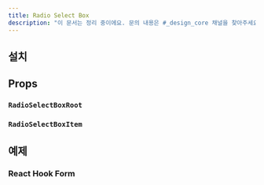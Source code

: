 ```yaml
---
title: Radio Select Box
description: "이 문서는 정리 중이에요. 문의 내용은 #_design_core 채널을 찾아주세요."
---
```


<ComponentExample name="radio-select-box-preview" />

## 설치

<Installation name="select-box" />

## Props

### `RadioSelectBoxRoot`

<ReactTypeTable
  path="./registry/ui/select-box.tsx"
  name="RadioSelectBoxRootProps"
/>

### `RadioSelectBoxItem`

<ReactTypeTable
  path="./registry/ui/select-box.tsx"
  name="RadioSelectBoxItemProps"
/>

## 예제

### React Hook Form

<ComponentExample name="radio-select-box-react-hook-form" />
